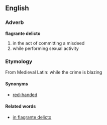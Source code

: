 ==English==

===Adverb===
'''flagrante delicto'''

# in the act of committing a misdeed
# while performing sexual activity

===Etymology===
From Medieval Latin: while the crime is blazing

====Synonyms====

*[[red-handed]]

====Related words====

*[[in flagrante delicto]]